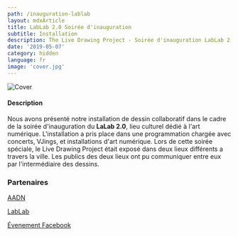 ```yaml
---
path: /inauguration-lablab
layout: mdxArticle
title: LabLab 2.0 Soirée d'inauguration
subtitle: Installation
description: The Live Drawing Project - Soirée d'inauguration LabLab 2.0 en partenariat avec l'AADN et le LabLab
date: '2019-05-07'
category: hidden
language: fr
image: 'cover.jpg'
---
```


![Cover](cover.jpg)

#### Description

Nous avons présenté notre installation de dessin collaboratif dans le cadre de la soirée d'inauguration du **LaLab 2.0**, lieu culturel dédié à l'art numérique.
L'installation a pris place dans une programmation chargée avec concerts, VJings, et installations d'art numérique.
Lors de cette soirée spéciale, le Live Drawing Project était exposé dans deux lieux différents a travers la ville.
Les publics des deux lieux ont pu communiquer entre eux par l'intermédiaire des dessins.

### Partenaires

[AADN](//aadn.org/)

[LabLab](//www.facebook.com/atelierlablab/)

[Évenement Facebook](//www.facebook.com/events/621144131696513/)
